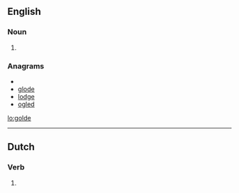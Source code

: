 ==English==

===Noun===
{{en-noun}}

# {{archaic spelling of|[[gold]]}}

===Anagrams===
* {{alphagram|deglo}}
* [[glode#English|glode]]
* [[lodge#English|lodge]]
* [[ogled#English|ogled]]

[[lo:golde]]

----
==Dutch==
===Verb===
{{infl|nl}}

# {{nl-verb-form|n=sg|t=past|m=subj|gelden}}
{{rfc-auto}}